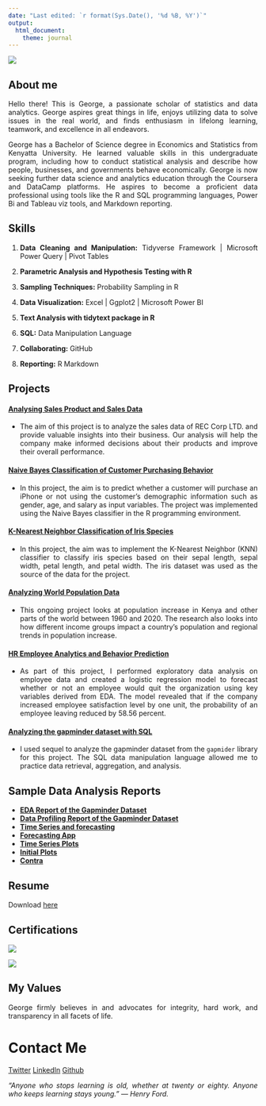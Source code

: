 ```yaml
---
date: "Last edited: `r format(Sys.Date(), '%d %B, %Y')`"
output:
  html_document:
    theme: journal
---
```

<style>
body {
text-align: justify}
</style>

![](graphics/me.jpg)


## About me

Hello there! This is George, a passionate scholar of statistics and data analytics. George aspires great things in life, enjoys utilizing data to solve issues in the real world, and finds enthusiasm in lifelong learning, teamwork, and excellence in all endeavors.

George has a Bachelor of Science degree in Economics and Statistics from Kenyatta University. He learned valuable skills in this undergraduate program, including how to conduct statistical analysis and describe how people, businesses, and governments behave economically. George is now seeking further data science and analytics education through the Coursera and DataCamp platforms. He aspires to become a proficient data professional using tools like the R and SQL programming languages, Power Bi and Tableau viz tools, and Markdown reporting.

## Skills
<style>
body {
text-align: left}
</style>
1. **Data Cleaning and Manipulation:** Tidyverse Framework | Microsoft Power Query | Pivot Tables

2. **Parametric Analysis and Hypothesis Testing with R**

3. **Sampling Techniques:** Probability Sampling in R

4. **Data Visualization:** Excel | Ggplot2 | Microsoft Power BI

5. **Text Analysis with tidytext package in R**

5. **SQL:** Data Manipulation Language

6. **Collaborating:** GitHub

7. **Reporting:** R Markdown

<style>
body {
text-align: justify}
</style>
## Projects

#### [Analysing Sales Product and Sales Data](content/products_trends_report.html)
* The aim of this project is to analyze the sales data of REC Corp LTD. and provide valuable insights into their business. Our analysis will help the company make informed decisions about their products and improve their overall performance.

#### [Naive Bayes Classification of Customer Purchasing Behavior](content/naive_bayes.html)
* In this project, the aim is to predict whether a customer will purchase an iPhone or not using the customer's demographic information such as gender, age, and salary as input variables. The project was implemented using the Naive Bayes classifier in the R programming environment.

#### [K-Nearest Neighbor Classification of Iris Species](content/KNN_with_iris.html)
* In this project, the aim was to implement the K-Nearest Neighbor (KNN) classifier to classify iris species based on their sepal length, sepal width, petal length, and petal width. The iris dataset was used as the source of the data for the project.

#### [Analyzing World Population Data](content/script.html)
* This ongoing project looks at population increase in Kenya and other parts of the world between 1960 and 2020. The research also looks into how different income groups impact a country's population and regional trends in population increase.

#### [HR Employee Analytics and Behavior Prediction](content/Project_Report.html)
* As part of this project, I performed exploratory data analysis on employee data and created a logistic regression model to forecast whether or not an employee would quit the organization using key variables derived from EDA. The model revealed that if the company increased employee satisfaction level by one unit, the probability of an employee leaving reduced by 58.56 percent.

#### [Analyzing the gapminder dataset with SQL](content/working-with-the-gapminder-dataset.html)
* I used sequel to analyze the gapminder dataset from the `gapmider` library for this project. The SQL data manipulation language allowed me to practice data retrieval, aggregation, and analysis.


## Sample Data Analysis Reports

* **[EDA Report of the Gapminder Dataset](content/gapminder_EDA_report3.html)**
* **[Data Profiling Report of the Gapminder Dataset](content/gapminder_EDA_report2.html)**
* **[Time Series and forecasting](content/modeltime_intro_mattDancho.html)**
* **[Forecasting App](content/forecast_plots.html/index.html)**
* **[Time Series Plots](content/selected_10_ts.html/index.html)**
* **[Initial Plots](content/initial_viz.html/index.html)**
* **[Contra](content/final_model/index.html)**

## Resume

Download [here](content/Resume_George.pdf)

## Certifications
![](graphics/foundation.jpg)

![](graphics/ask.jpg)

## My Values
George firmly believes in and advocates for integrity, hard work, and transparency in all facets of life.

# Contact Me
[Twitter](https://twitter.com/mwangi__george) [LinkedIn](https://www.linkedin.com/in/georgemwangikenya)    [Github](https://github.com/mwangi-george)

*“Anyone who stops learning is old, whether at twenty or eighty. Anyone who keeps learning stays young.” ― Henry Ford.*
